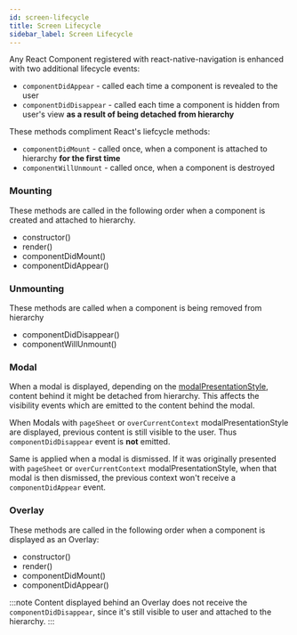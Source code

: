 ```yaml
---
id: screen-lifecycle
title: Screen Lifecycle
sidebar_label: Screen Lifecycle
---
```


Any React Component registered with react-native-navigation is enhanced with two additional lifecycle events:

* `componentDidAppear` - called each time a component is revealed to the user
* `componentDidDisappear` - called each time a component is hidden from user's view **as a result of being detached from hierarchy**

These methods compliment React's liefcycle methods:

* `componentDidMount` - called once, when a component is attached to hierarchy **for the first time**
* `componentWillUnmount` - called once, when a component is destroyed

### Mounting
These methods are called in the following order when a component is created and attached to hierarchy.

* constructor()
* render()
* componentDidMount()
* componentDidAppear()

### Unmounting
These methods are called when a component is being removed from hierarchy

* componentDidDisappear()
* componentWillUnmount()

### Modal

When a modal is displayed, depending on the [modalPresentationStyle](options-root.mdx#modalpresentationstyle), content behind it might be detached from hierarchy. This affects the visibility events which are emitted to the content behind the modal.

When Modals with `pageSheet` or `overCurrentContext` modalPresentationStyle are displayed, previous content is still visible to the user. Thus `componentDidDisappear` event is **not** emitted.

Same is applied when a modal is dismissed. If it was originally presented with `pageSheet` or `overCurrentContext` modalPresentationStyle, when that modal is then dismissed, the previous context won't receive a `componentDidAppear` event.

### Overlay
These methods are called in the following order when a component is displayed as an Overlay:

* constructor()
* render()
* componentDidMount()
* componentDidAppear()

:::note
Content displayed behind an Overlay does not receive the `componentDidDisappear`, since it's still visible to user and attached to the hierarchy.
:::
